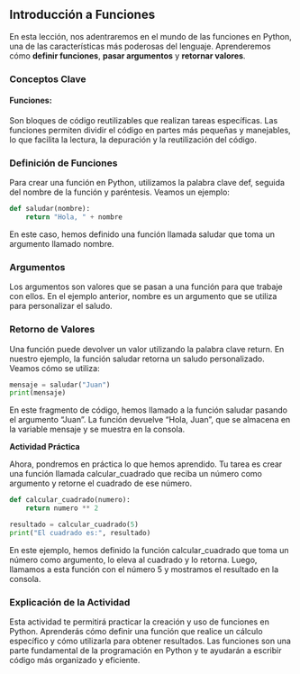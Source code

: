 ## Introducción a Funciones

En esta lección, nos adentraremos en el mundo de las funciones en Python, una de las características más poderosas del lenguaje. Aprenderemos cómo **definir funciones**, **pasar argumentos** y **retornar valores**.

### Conceptos Clave

#### Funciones:

Son bloques de código reutilizables que realizan tareas específicas. Las funciones permiten dividir el código en partes más pequeñas y manejables, lo que facilita la lectura, la depuración y la reutilización del código.

### Definición de Funciones

Para crear una función en Python, utilizamos la palabra clave def, seguida del nombre de la función y paréntesis. Veamos un ejemplo:

```python
def saludar(nombre):
    return "Hola, " + nombre
```
En este caso, hemos definido una función llamada saludar que toma un argumento llamado nombre.

### Argumentos

Los argumentos son valores que se pasan a una función para que trabaje con ellos. En el ejemplo anterior, nombre es un argumento que se utiliza para personalizar el saludo.

### Retorno de Valores

Una función puede devolver un valor utilizando la palabra clave return. En nuestro ejemplo, la función saludar retorna un saludo personalizado. Veamos cómo se utiliza:

```python
mensaje = saludar("Juan")
print(mensaje)
```
En este fragmento de código, hemos llamado a la función saludar pasando el argumento "Juan". La función devuelve "Hola, Juan", que se almacena en la variable mensaje y se muestra en la consola.

:::{.callout-tip}
**Actividad Práctica**

Ahora, pondremos en práctica lo que hemos aprendido. Tu tarea es crear una función llamada calcular_cuadrado que reciba un número como argumento y retorne el cuadrado de ese número.

```python
def calcular_cuadrado(numero):
    return numero ** 2

resultado = calcular_cuadrado(5)
print("El cuadrado es:", resultado)
```
En este ejemplo, hemos definido la función calcular_cuadrado que toma un número como argumento, lo eleva al cuadrado y lo retorna. Luego, llamamos a esta función con el número 5 y mostramos el resultado en la consola.
:::
### Explicación de la Actividad

Esta actividad te permitirá practicar la creación y uso de funciones en Python. Aprenderás cómo definir una función que realice un cálculo específico y cómo utilizarla para obtener resultados. Las funciones son una parte fundamental de la programación en Python y te ayudarán a escribir código más organizado y eficiente.